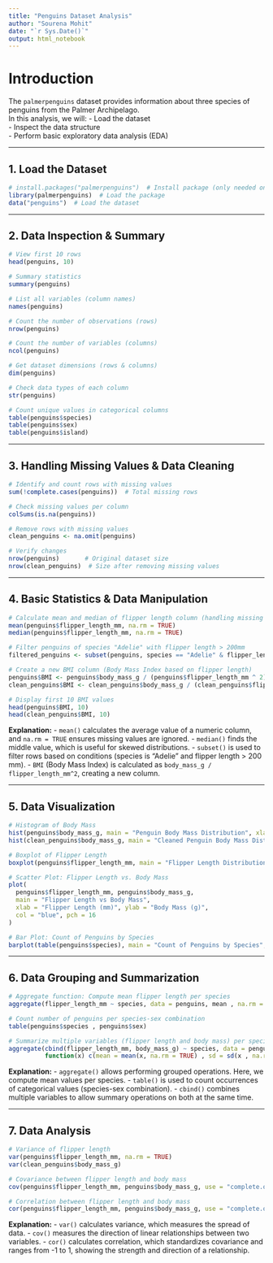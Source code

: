 ---
title: "Penguins Dataset Analysis"
author: "Sourena Mohit"
date: "`r Sys.Date()`"
output: html_notebook
---

# **Introduction**
The `palmerpenguins` dataset provides information about three species of penguins from the Palmer Archipelago.  
In this analysis, we will:
- Load the dataset  
- Inspect the data structure  
- Perform basic exploratory data analysis (EDA)  

---

## **1. Load the Dataset**
```{r setup, message=FALSE, warning=FALSE}
# install.packages("palmerpenguins")  # Install package (only needed once)
library(palmerpenguins)  # Load the package
data("penguins")  # Load the dataset
```

---

## **2. Data Inspection & Summary**
```{r data-inspection}
# View first 10 rows
head(penguins, 10)

# Summary statistics
summary(penguins)

# List all variables (column names)
names(penguins)

# Count the number of observations (rows)
nrow(penguins)

# Count the number of variables (columns)
ncol(penguins)

# Get dataset dimensions (rows & columns)
dim(penguins)

# Check data types of each column
str(penguins)

# Count unique values in categorical columns
table(penguins$species)
table(penguins$sex)
table(penguins$island)
```

---

## **3. Handling Missing Values & Data Cleaning**
```{r missing-values}
# Identify and count rows with missing values
sum(!complete.cases(penguins))  # Total missing rows

# Check missing values per column
colSums(is.na(penguins))

# Remove rows with missing values
clean_penguins <- na.omit(penguins)

# Verify changes
nrow(penguins)       # Original dataset size
nrow(clean_penguins)  # Size after removing missing values
```

---

## **4. Basic Statistics & Data Manipulation**
```{r statistics}
# Calculate mean and median of flipper length column (handling missing values)
mean(penguins$flipper_length_mm, na.rm = TRUE)
median(penguins$flipper_length_mm, na.rm = TRUE)

# Filter penguins of species "Adelie" with flipper length > 200mm
filtered_penguins <- subset(penguins, species == "Adelie" & flipper_length_mm > 200)

# Create a new BMI column (Body Mass Index based on flipper length)
penguins$BMI <- penguins$body_mass_g / (penguins$flipper_length_mm ^ 2)
clean_penguins$BMI <- clean_penguins$body_mass_g / (clean_penguins$flipper_length_mm ^ 2)

# Display first 10 BMI values
head(penguins$BMI, 10)
head(clean_penguins$BMI, 10)
```
**Explanation:**
- `mean()` calculates the average value of a numeric column, and `na.rm = TRUE` ensures missing values are ignored.
- `median()` finds the middle value, which is useful for skewed distributions.
- `subset()` is used to filter rows based on conditions (species is "Adelie" and flipper length > 200 mm).
- `BMI` (Body Mass Index) is calculated as `body_mass_g / flipper_length_mm^2`, creating a new column.

---

## **5. Data Visualization**
```{r visualization}
# Histogram of Body Mass
hist(penguins$body_mass_g, main = "Penguin Body Mass Distribution", xlab = "Body Mass (g)", col = "lightblue")
hist(clean_penguins$body_mass_g, main = "Cleaned Penguin Body Mass Distribution", xlab = "Body Mass (g)", col = "lightgreen")

# Boxplot of Flipper Length
boxplot(penguins$flipper_length_mm, main = "Flipper Length Distribution", ylab = "Flipper Length (mm)", col = "orange")

# Scatter Plot: Flipper Length vs. Body Mass
plot(
  penguins$flipper_length_mm, penguins$body_mass_g,
  main = "Flipper Length vs Body Mass",
  xlab = "Flipper Length (mm)", ylab = "Body Mass (g)",
  col = "blue", pch = 16
)

# Bar Plot: Count of Penguins by Species
barplot(table(penguins$species), main = "Count of Penguins by Species", ylab = "Count", col = c("lightblue", "lightgreen", "pink"))
```
---

## **6. Data Grouping and Summarization**
```{r grouping}
# Aggregate function: Compute mean flipper length per species
aggregate(flipper_length_mm ~ species, data = penguins, mean , na.rm = TRUE)

# Count number of penguins per species-sex combination
table(penguins$species , penguins$sex)

# Summarize multiple variables (flipper length and body mass) per species
aggregate(cbind(flipper_length_mm, body_mass_g) ~ species, data = penguins , 
          function(x) c(mean = mean(x, na.rm = TRUE) , sd = sd(x , na.rm = TRUE)))
```
**Explanation:**
- `aggregate()` allows performing grouped operations. Here, we compute mean values per species.
- `table()` is used to count occurrences of categorical values (species-sex combination).
- `cbind()` combines multiple variables to allow summary operations on both at the same time.

---
## **7. Data Analysis**
```{r DA}
# Variance of flipper length
var(penguins$flipper_length_mm, na.rm = TRUE)
var(clean_penguins$body_mass_g)

# Covariance between flipper length and body mass
cov(penguins$flipper_length_mm, penguins$body_mass_g, use = "complete.obs")

# Correlation between flipper length and body mass
cor(penguins$flipper_length_mm, penguins$body_mass_g, use = "complete.obs")
```
**Explanation:**
- `var()` calculates variance, which measures the spread of data.
- `cov()` measures the direction of linear relationships between two variables.
- `cor()` calculates correlation, which standardizes covariance and ranges from -1 to 1, showing the strength and direction of a relationship.

